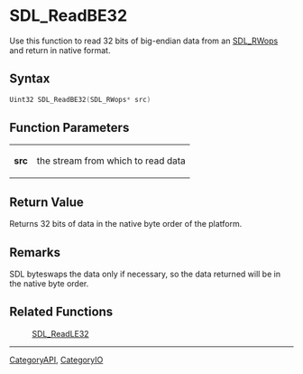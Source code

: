 
= SDL_ReadBE32 =
Use this function to read 32 bits of big-endian data from an [[SDL_RWops]] and return in native format.


== Syntax ==
<syntaxhighlight lang='c++'>
Uint32 SDL_ReadBE32(SDL_RWops* src)
</syntaxhighlight>

== Function Parameters ==
{|
|'''src'''
|the stream from which to read data
|}

== Return Value ==
Returns 32 bits of data in the native byte order of the platform.

== Remarks ==
SDL byteswaps the data only if necessary, so the data returned will be in the native byte order.

== Related Functions ==
:[[SDL_ReadLE32]]

----
[[CategoryAPI]], [[CategoryIO]]
